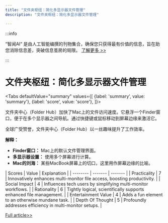 ```yaml
---
title: "文件夹枢纽：简化多显示器文件管理"
description: "文件夹枢纽：简化多显示器文件管理"

---
```



:::info

“智闻AI“ 是由人工智能编撰的刊物集合，确保您只获得最有价值的信息，旨在助您消除信息差，突破信息茧房的局限。  [了解更多 >>](/)

:::

# 文件夹枢纽：简化多显示器文件管理


<Tabs
	defaultValue="summary"
	values={[
	{label: 'summary', value: 'summary'},
	{label: 'score', value: 'score'},
]}>
<TabItem value="summary">


文件夹中心（Folder Hub）加快了Mac上的文件访问速度。它悬浮一个Finder窗口，便于在多个显示器之间导航。通过快捷键或鼠标移动到屏幕边缘来激活它。

全球广受赞誉，文件夹中心（Folder Hub）以一丝趣味提升了工作效率。

**解释：**
- **Finder窗口：** Mac上的默认文件管理界面。
- **多显示器设置：** 使用多个屏幕进行计算。
- **Mac的刘海：** 某些MacBook屏幕上的切口，这里用作屏幕边缘的比喻。
</TabItem>
<TabItem value="score">
	| Scores     | Value   | Explanation |
	| -------- | ------- | ------- |
	| Practicality  | 7    | Innovatively enhances multi-monitor file access, boosting productivity.    |
	| Social Impact | 4     | Influences tech users by simplifying multi-monitor workflows.    |
	| Rationality    | 6    | Tightly logical, scientifically supports enhanced file management.    |
	| Entertainment Value    | 4    | Adds a fun element to an otherwise mundane task.    |
	| Depth Of Thought    | 5    | Profoundly addresses efficiency in multi-monitor setups.    |
</TabItem>
</Tabs>

[Full article>>](https://github.com/ruanyf/weekly/issues/5085)
